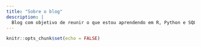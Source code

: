 ```yaml
---
title: "Sobre o blog"
description: |
  Blog com objetivo de reunir o que estou aprendendo em R, Python e SQL
---
```


```r
knitr::opts_chunk$set(echo = FALSE)
```
